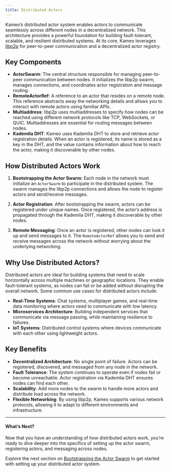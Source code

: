 ```yaml
---
title: Distributed Actors
---
```


Kameo’s distributed actor system enables actors to communicate seamlessly across different nodes in a decentralized network. This architecture provides a powerful foundation for building fault-tolerant, scalable, and resilient distributed systems. At its core, Kameo leverages [libp2p](https://libp2p.io) for peer-to-peer communication and a decentralized actor registry.

## Key Components

- **ActorSwarm**: The central structure responsible for managing peer-to-peer communication between nodes. It initializes the libp2p swarm, manages connections, and coordinates actor registration and message routing.
- **RemoteActorRef**: A reference to an actor that resides on a remote node. This reference abstracts away the networking details and allows you to interact with remote actors using familiar APIs.
- **Multiaddress**: libp2p uses multiaddresses to specify how nodes can be reached using different network protocols like TCP, WebSockets, or QUIC. Multiaddresses are essential for routing messages between nodes.
- **Kademlia DHT**: Kameo uses Kademlia DHT to store and retrieve actor registration details. When an actor is registered, its name is stored as a key in the DHT, and the value contains information about how to reach the actor, making it discoverable by other nodes.

## How Distributed Actors Work

1. **Bootstrapping the Actor Swarm**: Each node in the network must initialize an `ActorSwarm` to participate in the distributed system. The swarm manages the libp2p connections and allows the node to register actors and send/receive messages.

2. **Actor Registration**: After bootstrapping the swarm, actors can be registered under unique names. Once registered, the actor’s address is propagated through the Kademlia DHT, making it discoverable by other nodes.

3. **Remote Messaging**: Once an actor is registered, other nodes can look it up and send messages to it. The `RemoteActorRef` allows you to send and receive messages across the network without worrying about the underlying networking.

## Why Use Distributed Actors?

Distributed actors are ideal for building systems that need to scale horizontally across multiple machines or geographic locations. They enable fault-tolerant systems, as nodes can fail or be added without disrupting the overall network. Some common use cases for distributed actors include:

- **Real-Time Systems**: Chat systems, multiplayer games, and real-time data monitoring where actors need to communicate with low latency.
- **Microservices Architecture**: Building independent services that communicate via message passing, while maintaining resilience to failures.
- **IoT Systems**: Distributed control systems where devices communicate with each other using lightweight actors.

## Key Benefits

- **Decentralized Architecture**: No single point of failure. Actors can be registered, discovered, and messaged from any node in the network.
- **Fault Tolerance**: The system continues to operate even if nodes fail or become unreachable. Actor registration via Kademlia DHT ensures nodes can find each other.
- **Scalability**: Add more nodes to the swarm to handle more actors and distribute load across the network.
- **Flexible Networking**: By using libp2p, Kameo supports various network protocols, allowing it to adapt to different environments and infrastructure.

---

#### What’s Next?

Now that you have an understanding of how distributed actors work, you’re ready to dive deeper into the specifics of setting up the actor swarm, registering actors, and messaging across nodes.

Explore the next section on [Bootstrapping the Actor Swarm](/distributed-actors/bootstrapping-actor-swarm) to get started with setting up your distributed actor system.

